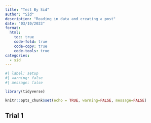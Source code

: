 ```yaml
---
title: "Test By Sid"
author: "Sid"
description: "Reading in data and creating a post"
date: "03/10/2023"             
format:
  html:
    toc: true
    code-fold: true
    code-copy: true
    code-tools: true
categories:
  - sid
---
```


```r
#| label: setup
#| warning: false
#| message: false

library(tidyverse)

knitr::opts_chunk$set(echo = TRUE, warning=FALSE, message=FALSE)
```

## Trial 1











